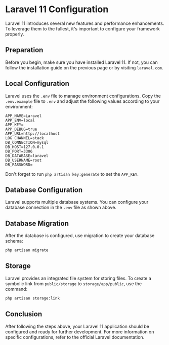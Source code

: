 # Laravel 11 Configuration

Laravel 11 introduces several new features and performance enhancements. To leverage them to the fullest, it's important to configure your framework properly.

## Preparation

Before you begin, make sure you have installed Laravel 11. If not, you can follow the installation guide on the previous page or by visiting `laravel.com`.

## Local Configuration

Laravel uses the `.env` file to manage environment configurations. Copy the `.env.example` file to `.env` and adjust the following values according to your environment:

```plaintext filename=".env"
APP_NAME=Laravel
APP_ENV=local
APP_KEY=
APP_DEBUG=true
APP_URL=http://localhost
LOG_CHANNEL=stack
DB_CONNECTION=mysql
DB_HOST=127.0.0.1
DB_PORT=3306
DB_DATABASE=laravel
DB_USERNAME=root
DB_PASSWORD=
```

Don't forget to run `php artisan key:generate` to set the `APP_KEY`.

## Database Configuration

Laravel supports multiple database systems. You can configure your database connection in the `.env` file as shown above.

## Database Migration

After the database is configured, use migration to create your database schema:

```bash filename="terminal" copy
php artisan migrate
```

## Storage

Laravel provides an integrated file system for storing files. To create a symbolic link from `public/storage` to `storage/app/public`, use the command:

```bash filename="terminal" copy
php artisan storage:link
```

## Conclusion

After following the steps above, your Laravel 11 application should be configured and ready for further development. For more information on specific configurations, refer to the official Laravel documentation.

